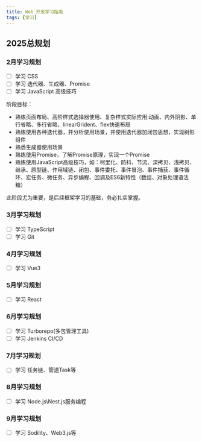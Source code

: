 ```yaml
---
title: Web 开发学习指南
tags: [学习]
---
```


## 2025总规划
### 2月学习规划
- [ ] 学习 CSS
- [ ] 学习 迭代器、生成器、Promise
- [ ] 学习 JavaScript 高级技巧

阶段目标：
+ 熟练页面布局、高阶样式选择器使用、复杂样式实际应用:动画、内外阴影、单行省略、多行省略、linearGrident、flex快速布局
+ 熟练使用各种迭代器，并分析使用场景，并使用迭代器加闭包思想，实现树形组件
+ 熟悉生成器使用场景
+ 熟练使用Promise，了解Promise原理，实现一个Promise
+ 熟练使用JavaScript高级技巧，如：柯里化、防抖、节流、深拷贝、浅拷贝、继承、原型链、作用域链、闭包、事件委托、事件冒泡、事件捕获、事件循环、宏任务、微任务、异步编程、回调及ES6新特性（数组、对象处理语法糖）

此阶段尤为重要，是后续框架学习的基础，务必扎实掌握。

### 3月学习规划
- [ ] 学习 TypeScript
- [ ] 学习 Git

### 4月学习规划
- [ ] 学习 Vue3

### 5月学习规划
- [ ] 学习 React

### 6月学习规划
- [ ] 学习 Turborepo(多包管理工具)
- [ ] 学习 Jenkins CI/CD

### 7月学习规划
- [ ] 学习 任务链、管道Task等

### 8月学习规划
- [ ] 学习 Node.js\Nest.js服务编程

### 9月学习规划
- [ ] 学习 Sodility、Web3.js等
